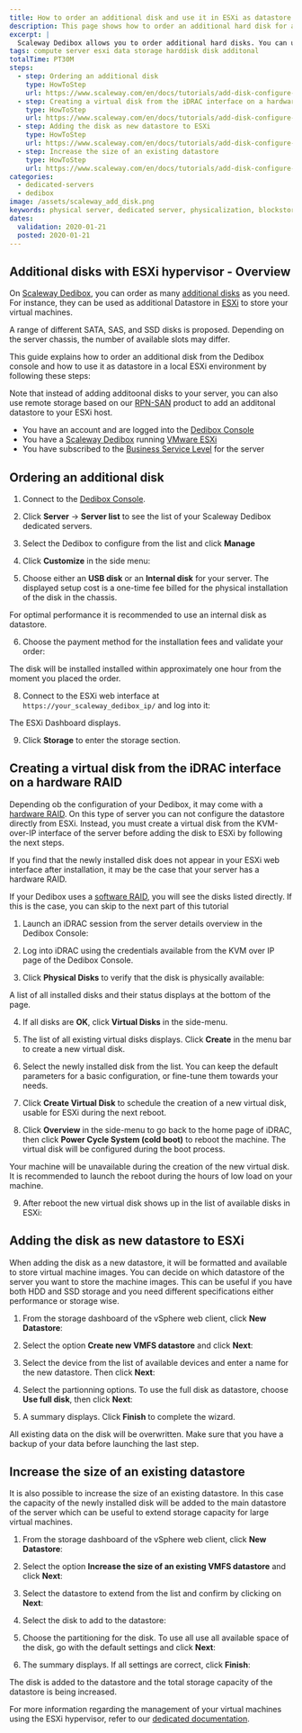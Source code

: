 ```yaml
---
title: How to order an additional disk and use it in ESXi as datastore
description: This page shows how to order an additional hard disk for a Scaleway Dedibox and how to use it in ESXi as datastore.
excerpt: |
  Scaleway Dedibox allows you to order additional hard disks. You can use these disks for example as additional Datastore in ESXi to store your virtual machines.
tags: compute server esxi data storage harddisk disk additonal
totalTime: PT30M
steps:
  - step: Ordering an additional disk
    type: HowToStep
    url: https://www.scaleway.com/en/docs/tutorials/add-disk-configure-fatastore-esxi/#Ordering-an-additional-disk
  - step: Creating a virtual disk from the iDRAC interface on a hardware RAID
    type: HowToStep
    url: https://www.scaleway.com/en/docs/tutorials/add-disk-configure-fatastore-esxi/#Creating-a-virtual-disk-from-the-iDRAC-interface-on-a-hardware-RAID
  - step: Adding the disk as new datastore to ESXi
    type: HowToStep
    url: https://www.scaleway.com/en/docs/tutorials/add-disk-configure-fatastore-esxi/#Adding-the-Disk-as-new-datastore-to-ESXi
  - step: Increase the size of an existing datastore
    type: HowToStep
    url: https://www.scaleway.com/en/docs/tutorials/add-disk-configure-fatastore-esxi/#Increase-the-size-of-an-existing-datastore
categories:
  - dedicated-servers
  - dedibox
image: /assets/scaleway_add_disk.png
keywords: physical server, dedicated server, physicalization, blockstorage, cloud storage, additional disk, dedibox, esxi, vmware
dates:
  validation: 2020-01-21
  posted: 2020-01-21
---
```


## Additional disks with ESXi hypervisor - Overview

On [Scaleway Dedibox](https://www.scaleway.com/en/dedibox/), you can order as many [additional disks](https://www.scaleway.com/en/dedibox/storage/local-disks/) as you need. For instance, they can be used as additional Datastore in [ESXi](https://www.vmware.com/products/esxi-and-esx.html) to store your virtual machines.

A range of different SATA, SAS, and SSD disks is proposed. Depending on the server chassis, the number of available slots may differ.

This guide explains how to order an additional disk from the Dedibox console and how to use it as datastore in a local ESXi environment by following these steps:

Note that instead of adding additoonal disks to your server, you can also use remote storage based on our [RPN-SAN](https://www.scaleway.com/en/dedibox/storage/rpn-san/) product to add an additonal datastore to your ESXi host.

<Message type="requirement">

- You have an account and are logged into the [Dedibox Console](https://console.online.net)
- You have a [Scaleway Dedibox](https://www.scaleway.com/en/dedibox/) running [VMware ESXi](/tutorials/configure-virtual-machine-esxi/#installing-esxi)
- You have subscribed to the [Business Service Level](https://www.scaleway.com/en/dedibox/basic-and-business-services/) for the server

</Message>

## Ordering an additional disk

1. Connect to the [Dedibox Console](https://console.online.net/).

2. Click **Server** -> **Server list** to see the list of your Scaleway Dedibox dedicated servers.

3. Select the Dedibox to configure from the list and click **Manage**

4. Click **Customize** in the side menu:

  <Lightbox src="scaleway-add_disk_customize.png" width="200" alt="" />

5. Choose either an **USB disk** or an **Internal disk** for your server. The displayed setup cost is a one-time fee billed for the physical installation of the disk in the chassis.

  <Message type="important">

  For optimal performance it is recommended to use an internal disk as datastore.

  </Message>

  <Lightbox src="scaleway-add_disk_choose_storage.png" width="800" alt="" />

6. Choose the payment method for the installation fees and validate your order:

  <Lightbox src="scaleway-add_disk_validate_order.png" width="800" alt="" />

  <Message type="note">

  The disk will be installed installed within approximately one hour from the moment you placed the order.

  </Message>

8. Connect to the ESXi web interface at `https://your_scaleway_dedibox_ip/` and log into it:

  <Lightbox src="scaleway-add_disk_vmware.png" width="800" alt="" />

  The ESXi Dashboard displays.

  <Lightbox src="scaleway-add_disk_vmware_dashboard.png" width="800" alt="" />

9. Click **Storage** to enter the storage section.

## Creating a virtual disk from the iDRAC interface on a hardware RAID

Depending ob the configuration of your Dedibox, it may come with a [hardware RAID](https://en.wikipedia.org/wiki/Disk_array_controller). On this type of server you can not configure the datastore directly from ESXi. Instead, you must create a virtual disk from the KVM-over-IP interface of the server before adding the disk to ESXi by following the next steps.

  <Message type="note">

  If you find that the newly installed disk does not appear in your ESXi web interface after installation, it may be the case that your server has a hardware RAID.

  </Message>

If your Dedibox uses a [software RAID](https://en.wikipedia.org/wiki/RAID#SOFTWARE), you will see the disks listed directly. If this is the case, you can skip to the next part of this tutorial

  <Lightbox src="scaleway-add_disk_not_visible.png" width="800" alt="" />

1. Launch an iDRAC session from the server details overview in the Dedibox Console:

  <Lightbox src="scaleway-add_disk_connect_idrac.png" width="800" alt="" />

2. Log into iDRAC using the credentials available from the KVM over IP page of the Dedibox Console.

3. Click **Physical Disks** to verify that the disk is physically available:

  <Lightbox src="scaleway-add_disk_physical_disks.png" width="500" alt="" />

  A list of all installed disks and their status displays at the bottom of the page.

  <Lightbox src="scaleway-add_disk_physical_disks_list.png" width="800" alt="" />

4. If all disks are **OK**, click **Virtual Disks** in the side-menu.

5. The list of all existing virtual disks displays. Click **Create** in the menu bar to create a new virtual disk.

  <Lightbox
    src="scaleway-add-disk-esxi/add_disk_virtual_disk_create.png"
    width="300"
    alt=""
  />

6. Select the newly installed disk from the list. You can keep the default parameters for a basic configuration, or fine-tune them towards your needs.

  <Lightbox
    src="scaleway-add-disk-esxi/add_disk_virtual_disk_settings.png"
    width="800"
    alt=""
  />

7. Click **Create Virtual Disk** to schedule the creation of a new virtual disk, usable for ESXi during the next reboot.

8. Click **Overview** in the side-menu to go back to the home page of iDRAC, then click **Power Cycle System (cold boot)** to reboot the machine. The virtual disk will be configured during the boot process.

  <Lightbox
    src="scaleway-add-disk-esxi/add_disk_power_cycle_system.png"
    width="300"
    alt=""
  />

  <Message type="important">

  Your machine will be unavailable during the creation of the new virtual disk. It is recommended to launch the reboot during the hours of low load on your machine.

  </Message>

9. After reboot the new virtual disk shows up in the list of available disks in ESXi:

  <Lightbox
    src="scaleway-add-disk-esxi/add_disk_virtual_disk_created.png"
    width="800"
    alt=""
  />

## Adding the disk as new datastore to ESXi

When adding the disk as a new datastore, it will be formatted and available to store virtual machine images. You can decide on which datastore of the server you want to store the machine images. This can be useful if you have both HDD and SSD storage and you need different specifications either performance or storage wise.

1. From the storage dashboard of the vSphere web client, click **New Datastore**:

  <Lightbox src="scaleway-add_disk_new_datastore.png" width="800" alt="" />

2. Select the option **Create new VMFS datastore** and click **Next**:

  <Lightbox src="scaleway-add_disk_new_datastore_create.png" width="500" alt="" />

3. Select the device from the list of available devices and enter a name for the new datastore. Then click **Next**:

  <Lightbox src="scaleway-add_disk_select_device.png" width="500" alt="" />

4. Select the partionning options. To use the full disk as datastore, choose **Use full disk**, then click **Next**:

  <Lightbox
    src="scaleway-add_disk_select_partitioning_options.png"
    width="500"
    alt=""
  />

5. A summary displays. Click **Finish** to complete the wizard.

  <Message type="important">

  All existing data on the disk will be overwritten. Make sure that you have a backup of your data before launching the last step.

  </Message>

  <Lightbox src="scaleway-add_disk_confirm_partition.png" width="500" alt="" />

## Increase the size of an existing datastore

It is also possible to increase the size of an existing datastore. In this case the capacity of the newly installed disk will be added to the main datastore of the server which can be useful to extend storage capacity for large virtual machines.

1. From the storage dashboard of the vSphere web client, click **New Datastore**:

  <Lightbox src="scaleway-add_disk_new_datastore.png" width="800" alt="" />

2. Select the option **Increase the size of an existing VMFS datastore** and click **Next**:

  <Lightbox src="scaleway-add_disk_increase_datastore.png" width="800" alt="" />

3. Select the datastore to extend from the list and confirm by clicking on **Next**:

  <Lightbox src="scaleway-add_disk_select_datastore.png" width="800" alt="" />

4. Select the disk to add to the datastore:

  <Lightbox src="scaleway-add_disk_select_datastore.png" width="800" alt="" />

5. Choose the partitioning for the disk. To use all use all available space of the disk, go with the default settings and click **Next**:

  <Lightbox
    src="scaleway-add_disk_increase_datastore_partitioning.png"
    width="800"
    alt=""
  />

6. The summary displays. If all settings are correct, click **Finish**:

  <Lightbox src="scaleway-add_disk_ready_to_extend.png" width="800" alt="" />

The disk is added to the datastore and the total storage capacity of the datastore is being increased.

For more information regarding the management of your virtual machines using the ESXi hypervisor, refer to our [dedicated documentation](/tutorials/configure-virtual-machine-esxi/).
